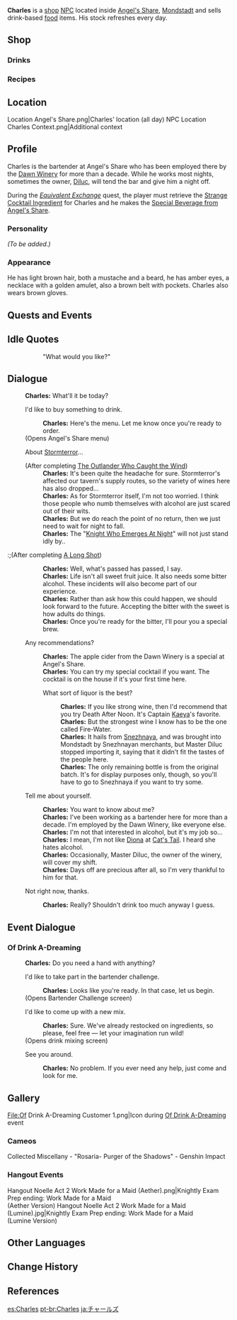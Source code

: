 {{Meta
<!-- REMOVE THIS TEMPLATE AFTER ADDING MISSING INFO -->
|missing_NPC_profile  = yes
}}
{{Character Infobox
|region           = Mondstadt
|image            = NPC Charles.png
|title            = Bartender
|type             = NPC
|affiliation      = Dawn Winery
|affiliation2     = Angel's Share
|voiceEN          = 
|voiceCN          = 
|voiceJP          = {{w|Yasunori Masutani|Masutani Yasunori ({{ja|増谷 康紀}})}}<ref>Aoni: [https://www.aoni.co.jp/search/masutani-yasunori.html JP VA's Profile]</ref>
}}
'''Charles''' is a [[shop]] [[NPC]] located inside [[Angel's Share]], [[Mondstadt]] and sells drink-based [[food]] items. His stock refreshes every day.

==Shop==
===Drinks===
{{Shop/Header|note=Refreshes|total=1|vendor=Charles}}
{{Shop|Wolfhook Juice|1,500|2|note=Daily|total=1}}
{{Shop|Berry & Mint Burst|1,500|2|note=Daily|total=1}}
{{Shop|Apple Cider|1,500|2|note=Daily|total=1}}
{{Shop|Sparkling Berry Juice|1,500|2|note=Daily|total=1}}
{{Shop/Footer|note=&#32;|total=12,000}}

===Recipes===
{{Shop/Header|note=Required<br />[[Adventure Rank]]|total=1|vendor=Charles}}
{{Shop|Recipe|5,000|1|note=?|specific=Recipe: Fruits of the Festival|total=1}}
{{Shop/Footer|note=&#32;|total=5,000}}

==Location==
<gallery>
Location Angel's Share.png|Charles' location (all day)
NPC Location Charles Context.png|Additional context
</gallery>

==Profile==
Charles is the bartender at Angel's Share who has been employed there by the [[Dawn Winery]] for more than a decade. While he works most nights, sometimes the owner, [[Diluc]], will tend the bar and give him a night off.

During the ''[[Equivalent Exchange]]'' quest, the player must retrieve the [[Strange Cocktail Ingredient]] for Charles and he makes the [[Special Beverage from Angel's Share]].

===Personality===
''(To be added.)''

===Appearance===
He has light brown hair, both a mustache and a beard, he has amber eyes, a necklace with a golden amulet, also a brown belt with pockets. Charles also wears brown gloves.

==Quests and Events==
{{Quests and Events}}

==Idle Quotes==
{{Dialogue start}}
:: {{A|VO Charles 01.ogg}} "What would you like?"
{{Dialogue end}}

==Dialogue==
{{Dialogue start}}
:'''Charles:''' What'll it be today?
:{{DIcon|Shop}} I'd like to buy something to drink.
::'''Charles:''' Here's the menu. Let me know once you're ready to order.
:;(Opens Angel's Share menu)
:{{DIcon}} About [[Stormterror]]...
:;(After completing [[The Outlander Who Caught the Wind]])
::'''Charles:''' It's been quite the headache for sure. Stormterror's affected our tavern's supply routes, so the variety of wines here has also dropped...
::'''Charles:''' As for Stormterror itself, I'm not too worried. I think those people who numb themselves with alcohol are just scared out of their wits.
::'''Charles:''' But we do reach the point of no return, then we just need to wait for night to fall.
::'''Charles:''' The "[[Darknight Hero|Knight Who Emerges At Night]]" will not just stand idly by..

:;(After completing [[A Long Shot]])
::'''Charles:''' Well, what's passed has passed, I say.
::'''Charles:''' Life isn't all sweet fruit juice. It also needs some bitter alcohol. These incidents will also become part of our experience.
::'''Charles:''' Rather than ask how this could happen, we should look forward to the future. Accepting the bitter with the sweet is how adults do things.
::'''Charles:''' Once you're ready for the bitter, I'll pour you a special brew.
:{{DIcon}} Any recommendations?
::'''Charles:''' The apple cider from the Dawn Winery is a special at Angel's Share.
::'''Charles:''' You can try my special cocktail if you want. The cocktail is on the house if it's your first time here.
::{{DIcon}} What sort of liquor is the best?<!--might be available once unlocking something?-->
:::'''Charles:''' If you like strong wine, then I'd recommend that you try Death After Noon. It's Captain [[Kaeya]]'s favorite.
:::'''Charles:''' But the strongest wine I know has to be the one called Fire-Water.
:::'''Charles:''' It hails from [[Snezhnaya]], and was brought into Mondstadt by Snezhnayan merchants, but Master Diluc stopped importing it, saying that it didn't fit the tastes of the people here.
:::'''Charles:''' The only remaining bottle is from the original batch. It's for display purposes only, though, so you'll have to go to Snezhnaya if you want to try some.
:{{DIcon}} Tell me about yourself.
::'''Charles:''' You want to know about me?
::'''Charles:''' I've been working as a bartender here for more than a decade. I'm employed by the Dawn Winery, like everyone else.
::'''Charles:''' I'm not that interested in alcohol, but it's my job so...
::'''Charles:''' I mean, I'm not like [[Diona]] at [[Cat's Tail]]. I heard she hates alcohol.
::'''Charles:''' Occasionally, Master Diluc, the owner of the winery, will cover my shift.
::'''Charles:''' Days off are precious after all, so I'm very thankful to him for that.
:{{DIcon}} Not right now, thanks.
::'''Charles:''' Really? Shouldn't drink too much anyway I guess.
{{Dialogue end}}

==Event Dialogue==
===Of Drink A-Dreaming===
{{Dialogue start}}
:'''Charles:''' Do you need a hand with anything?
:{{DIcon|Gear}} I'd like to take part in the bartender challenge.
::'''Charles:''' Looks like you're ready. In that case, let us begin.
:;(Opens Bartender Challenge screen)
:{{DIcon|Gear}} I'd like to come up with a new mix.
::'''Charles:''' Sure. We've already restocked on ingredients, so please, feel free — let your imagination run wild!
:;(Opens drink mixing screen)
:{{DIcon}} See you around.
::'''Charles:''' No problem. If you ever need any help, just come and look for me.
{{Dialogue end}}
<!--
==Trivia==
-->
==Gallery==
<gallery>
File:Of Drink A-Dreaming Customer 1.png|Icon during [[Of Drink A-Dreaming]] event
</gallery>

===Cameos===
<gallery>
Collected Miscellany - "Rosaria- Purger of the Shadows" - Genshin Impact
</gallery>

===Hangout Events===
<gallery>
Hangout Noelle Act 2 Work Made for a Maid (Aether).png|Knightly Exam Prep ending: Work Made for a Maid<br />(Aether Version)
Hangout Noelle Act 2 Work Made for a Maid (Lumine).jpg|Knightly Exam Prep ending: Work Made for a Maid<br />(Lumine Version)
</gallery>

==Other Languages==
{{Other Languages
|default_hidden = 1
|en      = Charles
|zhs     = 查尔斯
|zhs_rm  = Chá'ěrsī
|zht     = 查爾斯
|zht_rm  = Chá'ěrsī
|ja      = チャールズ
|ja_rm   = Chaaruzu
|ko      = 찰스
|ko_rm   = Chalseu
|es      = Charles
|fr      = Charles
|ru      = Чарльз
|th      = Charles
|vi      = Charles
|de      = Charles
|id      = Charles
|pt      = Charles
|tr      = Charles
|it      = Charles
}}

==Change History==
{{Change History|1.0}}

==References==
{{Reflist}}

[[es:Charles]]
[[pt-br:Charles]]
[[ja:チャールズ]]